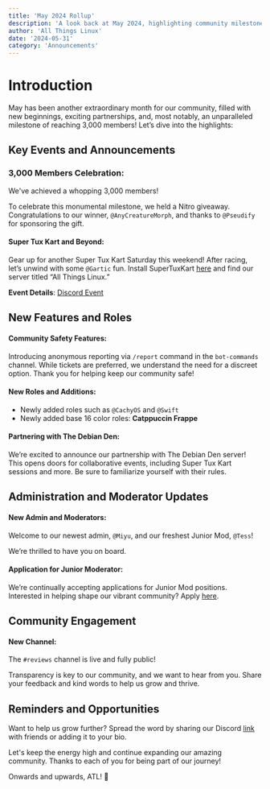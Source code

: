```yaml
---
title: 'May 2024 Rollup'
description: 'A look back at May 2024, highlighting community milestones, new roles, partnerships, and more. Join us as we continue to grow and evolve!'
author: 'All Things Linux'
date: '2024-05-31'
category: 'Announcements'
---
```


# Introduction

May has been another extraordinary month for our community, filled with new beginnings, exciting partnerships, and, most notably, an unparalleled milestone of reaching 3,000 members! Let’s dive into the highlights:

## Key Events and Announcements

### 3,000 Members Celebration:

We've achieved a whopping 3,000 members!

To celebrate this monumental milestone, we held a Nitro giveaway. Congratulations to our winner, `@AnyCreatureMorph`, and thanks to `@Pseudify` for sponsoring the gift.

#### Super Tux Kart and Beyond:

Gear up for another Super Tux Kart Saturday this weekend! After racing, let’s unwind with some `@Gartic` fun. Install SuperTuxKart [here](https://supertuxkart.net/) and find our server titled “All Things Linux.”

**Event Details**: [Discord Event](https://discord.gg/linux?event=1227351079277170830)

## New Features and Roles

#### Community Safety Features:

Introducing anonymous reporting via `/report` command in the `bot-commands` channel. While tickets are preferred, we understand the need for a discreet option. Thank you for helping keep our community safe!

#### New Roles and Additions:

- Newly added roles such as `@CachyOS` and `@Swift`
- Newly added base 16 color roles: **Catppuccin Frappe**

#### Partnering with The Debian Den:

We’re excited to announce our partnership with The Debian Den server! This opens doors for collaborative events, including Super Tux Kart sessions and more. Be sure to familiarize yourself with their rules.

## Administration and Moderator Updates

#### New Admin and Moderators:

Welcome to our newest admin, `@Miyu`, and our freshest Junior Mod, `@Tess`!

We’re thrilled to have you on board.

#### Application for Junior Moderator:

We’re continually accepting applications for Junior Mod positions. Interested in helping shape our vibrant community? Apply [here](https://docs.google.com/forms/d/e/1FAIpQLSfxDdO0dpNCYOHzvtM8hHSRFJFaYL0wmhGBhA8Zfxq0iO37NQ/viewform).

## Community Engagement

#### New Channel:

The `#reviews` channel is live and fully public!

Transparency is key to our community, and we want to hear from you. Share your feedback and kind words to help us grow and thrive.

## Reminders and Opportunities

Want to help us grow further? Spread the word by sharing our Discord [link](https://discord.gg/linux) with friends or adding it to your bio.

Let's keep the energy high and continue expanding our amazing community. Thanks to each of you for being part of our journey!

Onwards and upwards, ATL! 🚀
